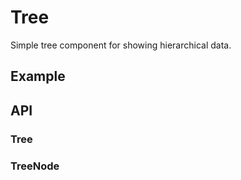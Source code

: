 
<Meta title="Docs/Components/Layout/Tree" />

# Tree
Simple tree component for showing hierarchical data.

## Example
<Canvas sourceState="shown" of={TreeStories.Simple} />

## API
### Tree

[//]: # (<ArgsTable of={Tree} />)

### TreeNode

[//]: # (<ArgsTable of={TreeNode} />)
